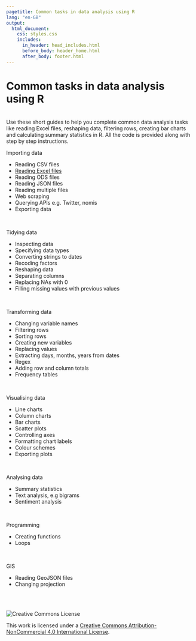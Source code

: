 ```yaml
---
pagetitle: Common tasks in data analysis using R
lang: "en-GB"
output:
  html_document:
    css: styles.css
    includes:
      in_header: head_includes.html
      before_body: header_home.html
      after_body: footer.html
---
```


<h1>Common tasks in data analysis using R</h1>
<br />
Use these short guides to help you complete common data analysis tasks like reading Excel files, reshaping data, filtering rows, creating bar charts and calculating summary statistics in R. All the code is provided along with step by step instructions.

<div class="titlebar">Importing data</div>
<ul>
    <li class="incomplete">Reading CSV files</li>
    <li><a href="workflow/import/reading-excel-files.html">Reading Excel files</a></li>
    <li class="incomplete">Reading ODS files</li>
    <li class="incomplete">Reading JSON files</li>
    <li class="incomplete">Reading multiple files</li>
    <li class="incomplete">Web scraping</li>
    <li class="incomplete">Querying APIs e.g. Twitter, nomis</li>
    <li class="incomplete">Exporting data</li>
</ul>

<br />

<div class="titlebar">Tidying data</div>
<ul>
    <li class="incomplete">Inspecting data</li>
    <li class="incomplete">Specifying data types</li>
    <li class="incomplete">Converting strings to dates</li>
    <li class="incomplete">Recoding factors</li>
    <li class="incomplete">Reshaping data</li>
    <li class="incomplete">Separating columns</li>
    <li class="incomplete">Replacing NAs with 0</li>
    <li class="incomplete">Filling missing values with previous values</li>
</ul>

<br />

<div class="titlebar">Transforming data</div>
<ul>
    <li class="incomplete">Changing variable names</li>
    <li class="incomplete">Filtering rows</li>
    <li class="incomplete">Sorting rows</li>
    <li class="incomplete">Creating new variables</li>
    <li class="incomplete">Replacing values</li>
    <li class="incomplete">Extracting days, months, years from dates</li>
    <li class="incomplete">Regex</li>
    <li class="incomplete">Adding row and column totals</li>
    <li class="incomplete">Frequency tables</li>
</ul>

<br />

<div class="titlebar">Visualising data</div>
<ul>
    <li class="incomplete">Line charts</li>
    <li class="incomplete">Column charts</li>
    <li class="incomplete">Bar charts</li>
    <li class="incomplete">Scatter plots</li>
    <li class="incomplete">Controlling axes</li>
    <li class="incomplete">Formatting chart labels</li>
    <li class="incomplete">Colour schemes</li>
    <li class="incomplete">Exporting plots</li>
</ul>

<br />

<div class = "titlebar">Analysing data</div>
<ul>
    <li class="incomplete">Summary statistics</li>
    <li class="incomplete">Text analysis, e.g bigrams</li>
    <li class="incomplete">Sentiment analysis</li>
</ul>

<br />

<div class = "titlebar">Programming</div>
<ul>
    <li class="incomplete">Creating functions</li>
    <li class="incomplete">Loops</li>
</ul>

<br />

<div class = "titlebar">GIS</div>
<ul>
    <li class="incomplete">Reading GeoJSON files</li>
    <li class="incomplete">Changing projection</li>
</ul>

<br /><br />

<img alt="Creative Commons License" src="https://i.creativecommons.org/l/by-nc/4.0/88x31.png" /><br />
<div><span xmlns:dct="http://purl.org/dc/terms/" property="dct:title">This work</span> is licensed under a <a rel="license" href="http://creativecommons.org/licenses/by-nc/4.0/">Creative Commons Attribution-NonCommercial 4.0 International License</a>.
